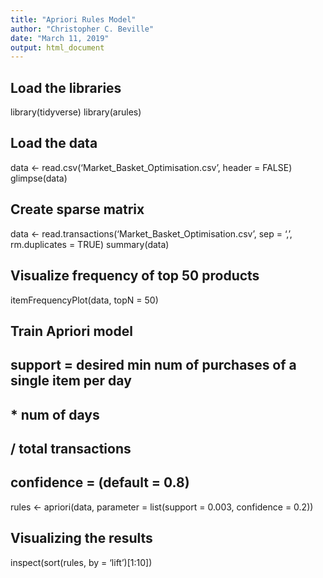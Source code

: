 ```yaml
---
title: "Apriori Rules Model"
author: "Christopher C. Beville"
date: "March 11, 2019"
output: html_document
---
```


## Load the libraries
library(tidyverse)
library(arules)

## Load the data
data <- read.csv('Market_Basket_Optimisation.csv', header = FALSE)
glimpse(data)

## Create sparse matrix
data <- read.transactions('Market_Basket_Optimisation.csv', sep = ',',
                          rm.duplicates = TRUE)
summary(data)

## Visualize frequency of top 50 products
itemFrequencyPlot(data, topN = 50)

## Train Apriori model
## support = desired min num of purchases of a single item per day 
##           * num of days 
##           / total transactions
## confidence = (default = 0.8)
rules <- apriori(data, parameter = list(support = 0.003, confidence = 0.2))

## Visualizing the results
inspect(sort(rules, by = 'lift')[1:10])







